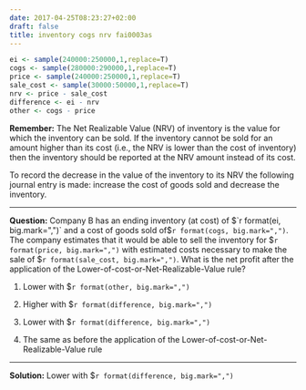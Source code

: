 ```yaml
---
date: 2017-04-25T08:23:27+02:00
draft: false
title: inventory cogs nrv fai0003as
---
```


```r
ei <- sample(240000:250000,1,replace=T) 
cogs <- sample(280000:290000,1,replace=T)
price <- sample(240000:250000,1,replace=T) 
sale_cost <- sample(30000:50000,1,replace=T)
nrv <- price - sale_cost
difference <- ei - nrv
other <- cogs - price
```


**Remember:**
The Net Realizable Value (NRV) of inventory is the value for which the inventory can be sold. If the inventory cannot be sold for an amount higher than its cost (i.e., the NRV is lower than the cost of inventory) then the inventory should be reported at the NRV amount instead of its cost. 

To record the decrease in the value of the inventory to its NRV the following journal entry is made: increase the cost of goods sold and decrease the inventory.

***

**Question:**
Company B has an ending inventory (at cost) of $`r format(ei, big.mark=",")` and a cost of goods sold of
$`r format(cogs, big.mark=",")`. The company estimates that it would be able to sell the inventory for $`r format(price, big.mark=",")` with estimated costs necessary to make the sale of $`r format(sale_cost, big.mark=",")`. What is the net profit after the application of the Lower-of-cost-or-Net-Realizable-Value rule?

1. Lower with $`r format(other, big.mark=",")`

2. Higher with $`r format(difference, big.mark=",")`

3. Lower with $`r format(difference, big.mark=",")`

4. The same as before the application of the Lower-of-cost-or-Net-Realizable-Value rule

***

**Solution:**
Lower with $`r format(difference, big.mark=",")`